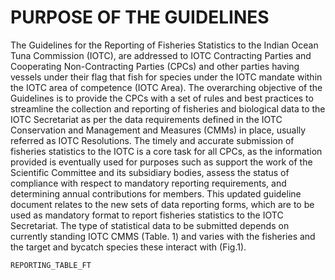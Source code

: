 # PURPOSE OF THE GUIDELINES

The Guidelines for the Reporting of Fisheries Statistics to the Indian Ocean Tuna Commission (IOTC), are addressed to IOTC Contracting Parties and Cooperating Non-Contracting Parties (CPCs) and other parties having vessels under their flag that fish for species under the IOTC mandate within the IOTC area of competence (IOTC Area). The overarching objective of the Guidelines is to provide the CPCs with a set of rules and best practices to streamline the collection and reporting of fisheries and biological data to the IOTC Secretariat as per the data requirements defined in the IOTC Conservation and Management and Measures (CMMs) in place, usually referred as IOTC Resolutions. 
The timely and accurate submission of fisheries statistics to the IOTC is a core task for all CPCs, as the information provided is eventually used for purposes such as support the work of the Scientific Committee and its subsidiary bodies, assess the status of compliance with respect to mandatory reporting requirements, and determining annual contributions for members.
This updated guideline document relates to the new sets of data reporting forms, which are to be used as mandatory format to report fisheries statistics to the IOTC Secretariat. 
The type of statistical data to be submitted depends on currently standing IOTC CMMS (Table. 1) and varies with the fisheries and the target and bycatch species these interact with (Fig.1).


```r
REPORTING_TABLE_FT
```

<!-- Table 1 to check to be aligned with Resolution dataset and data elements, we discussed about don't include the forms reference in this first table -->